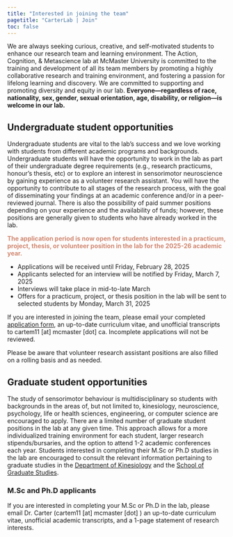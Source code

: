 ```yaml
---
title: "Interested in joining the team"
pagetitle: "CarterLab | Join"
toc: false
---
```


We are always seeking curious, creative, and self-motivated students to enhance our research team and learning environment. The Action, Cognition, & Metascience lab at McMaster University is committed to the training and development of all its team members by promoting a highly collaborative research and training environment, and fostering a passion for lifelong learning and discovery. We are committed to supporting and promoting diversity and equity in our lab. **Everyone---regardless of race, nationality, sex, gender, sexual orientation, age, disability, or religion---is welcome in our lab.**

## Undergraduate student opportunities

Undergraduate students are vital to the lab’s success and we love working with students from different academic programs and backgrounds. Undergraduate students will have the opportunity to work in the lab as part of their undergraduate degree requirements (e.g., research practicums, honour’s thesis, etc) or to explore an interest in sensorimotor neuroscience by gaining experience as a volunteer research assistant. You will have the opportunity to contribute to all stages of the research process, with the goal of disseminating your findings at an academic conference and/or in a peer-reviewed journal. There is also the possibility of paid summer positions depending on your experience and the availability of funds; however, these positions are generally given to students who have already worked in the lab.

<font color="#d08770">**The application period is now open for students interested in a practicum, project, thesis, or volunteer position in the lab for the 2025-26 academic year.**</font>

- Applications will be received until Friday, February 28, 2025
- Applicants selected for an interview will be notified by Friday, March 7, 2025
- Interviews will take place in mid-to-late March
- Offers for a practicum, project, or thesis position in the lab will be sent to selected students by Monday, March 31, 2025

If you are interested in joining the team, please email your completed [application form](https://raw.githubusercontent.com/cartermaclab/lab-website/master/files/2024_carterlab_undergraduate-application-form.pdf){target="_blank"}, an up-to-date curriculum vitae, and unofficial transcripts to cartem11 [at] mcmaster [dot] ca. Incomplete applications will not be reviewed.

Please be aware that volunteer research assistant positions are also filled on a rolling basis and as needed.


## Graduate student opportunities

The study of sensorimotor behaviour is multidisciplinary so students with backgrounds in the areas of, but not limited to, kinesiology, neuroscience, psychology, life or health sciences, engineering, or computer science are encouraged to apply. There are a limited number of graduate student positions in the lab at any given time. This approach allows for a more individualized training environment for each student, larger research stipends/bursaries, and the option to attend 1-2 academic conferences each year. Students interested in completing their M.Sc or Ph.D studies in the lab are encouraged to consult the relevant information pertaining to graduate studies in the [Department of Kinesiology](https://www.science.mcmaster.ca/kinesiology/graduate/graduate-studies.html){target="_blank"} and the [School of Graduate Studies](https://gs.mcmaster.ca/){target="_blank"}.

### M.Sc and Ph.D applicants

If you are interested in completing your M.Sc or Ph.D in the lab, please email Dr. Carter (cartem11 [at] mcmaster [dot] ) an up-to-date curriculum vitae, unofficial academic transcripts, and a 1-page statement of research interests.
